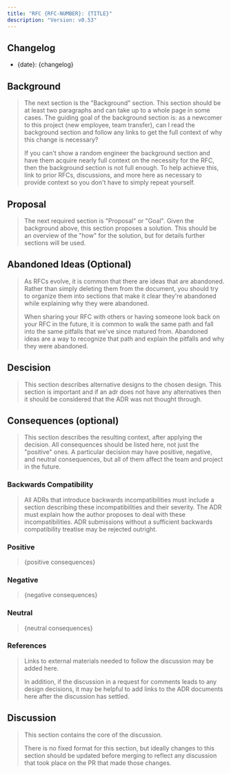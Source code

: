 ```yaml
---
title: "RFC {RFC-NUMBER}: {TITLE}"
description: "Version: v0.53"
---
```


## Changelog[​](#changelog "Direct link to Changelog")

* \{date}: \{changelog}

## Background[​](#background "Direct link to Background")

> The next section is the "Background" section. This section should be at least two paragraphs and can take up to a whole page in some cases. The guiding goal of the background section is: as a newcomer to this project (new employee, team transfer), can I read the background section and follow any links to get the full context of why this change is necessary?
>
> If you can't show a random engineer the background section and have them acquire nearly full context on the necessity for the RFC, then the background section is not full enough. To help achieve this, link to prior RFCs, discussions, and more here as necessary to provide context so you don't have to simply repeat yourself.

## Proposal[​](#proposal "Direct link to Proposal")

> The next required section is "Proposal" or "Goal". Given the background above, this section proposes a solution. This should be an overview of the "how" for the solution, but for details further sections will be used.

## Abandoned Ideas (Optional)[​](#abandoned-ideas-optional "Direct link to Abandoned Ideas (Optional)")

> As RFCs evolve, it is common that there are ideas that are abandoned. Rather than simply deleting them from the document, you should try to organize them into sections that make it clear they're abandoned while explaining why they were abandoned.
>
> When sharing your RFC with others or having someone look back on your RFC in the future, it is common to walk the same path and fall into the same pitfalls that we've since matured from. Abandoned ideas are a way to recognize that path and explain the pitfalls and why they were abandoned.

## Descision[​](#descision "Direct link to Descision")

> This section describes alternative designs to the chosen design. This section is important and if an adr does not have any alternatives then it should be considered that the ADR was not thought through.

## Consequences (optional)[​](#consequences-optional "Direct link to Consequences (optional)")

> This section describes the resulting context, after applying the decision. All consequences should be listed here, not just the "positive" ones. A particular decision may have positive, negative, and neutral consequences, but all of them affect the team and project in the future.

### Backwards Compatibility[​](#backwards-compatibility "Direct link to Backwards Compatibility")

> All ADRs that introduce backwards incompatibilities must include a section describing these incompatibilities and their severity. The ADR must explain how the author proposes to deal with these incompatibilities. ADR submissions without a sufficient backwards compatibility treatise may be rejected outright.

### Positive[​](#positive "Direct link to Positive")

> \{positive consequences}

### Negative[​](#negative "Direct link to Negative")

> \{negative consequences}

### Neutral[​](#neutral "Direct link to Neutral")

> \{neutral consequences}

### References[​](#references "Direct link to References")

> Links to external materials needed to follow the discussion may be added here.
>
> In addition, if the discussion in a request for comments leads to any design decisions, it may be helpful to add links to the ADR documents here after the discussion has settled.

## Discussion[​](#discussion "Direct link to Discussion")

> This section contains the core of the discussion.
>
> There is no fixed format for this section, but ideally changes to this section should be updated before merging to reflect any discussion that took place on the PR that made those changes.
